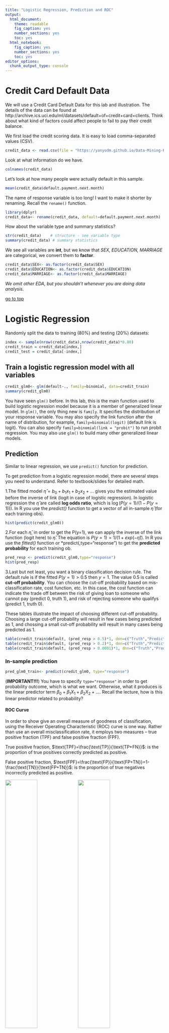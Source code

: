 ```yaml
---
title: "Logistic Regression, Prediction and ROC"
output: 
  html_document: 
    theme: readable
    fig_caption: yes
    number_sections: yes
    toc: yes
  html_notebook: 
    fig_caption: yes
    number_sections: yes
    toc: yes
editor_options: 
  chunk_output_type: console
---
```


# Credit Card Default Data

We will use a Credit Card Default Data for this lab and illustration. The details of the data can be found at http://archive.ics.uci.edu/ml/datasets/default+of+credit+card+clients. 
Think about what kind of factors could affect people to fail to pay their credit balance.

We first load the credit scoring data. It is easy to load comma-separated values (CSV). 
```r
credit_data <- read.csv(file = "https://yanyudm.github.io/Data-Mining-R/lecture/data/credit_default.csv", header=T)
```

Look at what information do we have.
```r
colnames(credit_data)
```

Let's look at how many people were actually default in this sample.
```r
mean(credit_data$default.payment.next.month)
```

The name of response variable is too long! I want to make it shorter by renaming. Recall the `rename()` function.
```r
library(dplyr)
credit_data<- rename(credit_data, default=default.payment.next.month)
```

How about the variable type and summary statistics?
```r
str(credit_data)    # structure - see variable type
summary(credit_data) # summary statistics
```

We see all variables are **int**, but we know that *SEX, EDUCATION, MARRIAGE* are categorical, we convert them to **factor**.
```r
credit_data$SEX<- as.factor(credit_data$SEX)
credit_data$EDUCATION<- as.factor(credit_data$EDUCATION)
credit_data$MARRIAGE<- as.factor(credit_data$MARRIAGE)
```

*We omit other EDA, but you shouldn't whenever you are doing data analysis.*

[go to top](#header)


# Logistic Regression

Randomly split the data to training (80%) and testing (20%) datasets:
```r
index <- sample(nrow(credit_data),nrow(credit_data)*0.80)
credit_train = credit_data[index,]
credit_test = credit_data[-index,]
```

## Train a logistic regression model with all variables

```r
credit_glm0<- glm(default~., family=binomial, data=credit_train)
summary(credit_glm0)
```

You have seen `glm()` before. In this lab, this is the main function used to build logistic regression model because it is a member of generalized linear model. In `glm()`, the only thing new is `family`. It specifies the distribution of your response variable. You may also specify the link function after the name of distribution, for example, `family=binomial(logit)` (default link is logit). You can also specify `family=binomial(link = "probit")` to run probit regression. You may also use `glm()` to build many other generalized linear models.

## Prediction

Similar to linear regression, we use `predict()` function for prediction. 

To get prediction from a logistic regression model, there are several steps you need to understand. Refer to textbook/slides for detailed math.

1.The fitted model $\hat{\eta} = b_0 +b_1 x_1 + b_2 x_2 + ...$ gives you the estimated value before the inverse of link (logit in case of logistic regression). In logistic regression the $\hat{\eta}$ are called **log odds ratio**, which is $\log(P(y=1)/(1-P(y=1)))$. In R you use the *predict()* function to get a vector of all in-sample $\hat{\eta}$ (for each training obs).

```r
hist(predict(credit_glm0))
```

2.For each $\hat{\eta}$, in order to get the P(y=1), we can apply the inverse of the link function (logit here) to $\hat{\eta}$. The equation is $P(y=1) =  1/ (1+exp(-\hat{\eta}))$. In R you use the *fitted()* function or *predict(,type="response") to get the **predicted probability** for each training ob.
```r
pred_resp <- predict(credit_glm0,type="response")
hist(pred_resp)
```

3.Last but not least, you want a binary classification decision rule. The default rule is if the fitted $P(y=1) > 0.5$ then $y = 1$. The value 0.5 is called **cut-off probability**. You can choose the cut-off probability based on mis-classification rate, cost function, etc. In this case, the cost function can indicate the trade off between the risk of giving loan to someone who cannot pay (predict 0, truth 1), and risk of rejecting someone who qualifys (predict 1, truth 0).

These tables illustrate the impact of choosing different cut-off probability. Choosing a large cut-off probability will result in few cases being predicted as 1, and chossing a small cut-off probability will result in many cases being predicted as 1.

```r
table(credit_train$default, (pred_resp > 0.5)*1, dnn=c("Truth","Predicted"))
table(credit_train$default, (pred_resp > 0.2)*1, dnn=c("Truth","Predicted"))
table(credit_train$default, (pred_resp > 0.0001)*1, dnn=c("Truth","Predicted"))
```

### In-sample prediction
```r
pred_glm0_train<- predict(credit_glm0, type="response")
```

(**IMPORTANT!!!**) You have to specify `type="response"` in order to get probability outcome, which is what we want. Otherwise, what it produces is the linear predictor term $\beta_0+\beta_1X_1+\beta_2X_2+\dotso$. Recall the lecture, how is this linear predictor related to probability?

#### ROC Curve

In order to show give an overall measure of goodness of classification, using the Receiver Operating Characteristic (ROC) curve is one way. Rather than use an overall misclassification rate, it employs two measures – true positive fraction (TPF) and false positive fraction (FPF). 

True positive fraction, $\text{TPF}=\frac{\text{TP}}{\text{TP+FN}}$: is the proportion of true positives correctly predicted as positive.

False positive fraction, $\text{FPF}=\frac{\text{FP}}{\text{FP+TN}}=1-\frac{\text{TN}}{\text{FP+TN}}$: is the proportion of true negatives incorrectly predicted as positive.

<kbd>![](pic/ClassTable.PNG){width=45%}</kbd> <kbd>![](pic/ROC_curve.PNG){width=45%} </kbd>

```r
install.packages('ROCR')
```
```r
library(ROCR)
pred <- prediction(pred_glm0_train, credit_train$default)
perf <- performance(pred, "tpr", "fpr")
plot(perf, colorize=TRUE)
#Get the AUC
unlist(slot(performance(pred, "auc"), "y.values"))
```

Be careful that the function `prediction()` is different from `predict()`. It is in Package `ROCR`, and is particularly used for preparing for ROC curve. Recall out lecture, this function basically calculates many confusion matrices with different cut-off probability. Therefore, it requires two vectors as inputs -- **predicted probability** and **observed response (0/1)**. The next line, `performance()` calculates TPR and FPR based all confusion matrices you get from previous step. Then you can simply draw the ROC curve, which is a curve of FPR vs. TPR. The last line is to get AUC (area under the curve). I would recommend you to stick these four lines of code together, and use it to get ROC curve and AUC. If you don't want to draw the ROC curve (because it takes time), just comment out plot line.


### Out-of-sample prediction (very important)
```r
pred_glm0_test<- predict(credit_glm0, newdata = credit_test, type="response")
```

For out-of-sample prediction, you have to specify `newdata="testing sample name"`.

#### ROC Curve
```r
pred <- prediction(pred_glm0_test, credit_test$default)
perf <- performance(pred, "tpr", "fpr")
plot(perf, colorize=TRUE)
#Get the AUC
unlist(slot(performance(pred, "auc"), "y.values"))
```

### (Optional) Precision-Recall Curve

Precision and recall curve and its AUC is more appropriate for imbalanced data. We use package `PRROC` to draw the PR curve. It can also draw the ROC curve. More details of the package can be found [here](https://cran.r-project.org/web/packages/PRROC/vignettes/PRROC.pdf).

```r
install.packages("PRROC")
```
```r
library(PRROC)
score1= pred_glm0_train[credit_train$default==1]
score0= pred_glm0_train[credit_train$default==0]
roc= roc.curve(score1, score0, curve = T)
roc$auc
pr= pr.curve(score1, score0, curve = T)
pr
plot(pr, main="In-sample PR curve")

# Out-of-sample prediction: 
score1.test= pred_glm0_test[credit_test$default==1]
score0.test= pred_glm0_test[credit_test$default==0]
roc.test= roc.curve(score1.test, score0.test, curve = T)
roc.test$auc
pr.test= pr.curve(score1.test, score0.test, curve = T)
pr.test
plot(pr.test, main="Out-of-sample PR curve")
```

# Summary

## Things to remember

* Know how to use glm() to build logistic regression;

* Know how to get ROC and AUC based on predicted probability;

## Guide for Assignment

* EDA

* Train logistic model

* Prediction (ROC, AUC)

* Model comparison using AUC

[go to top](#header)
